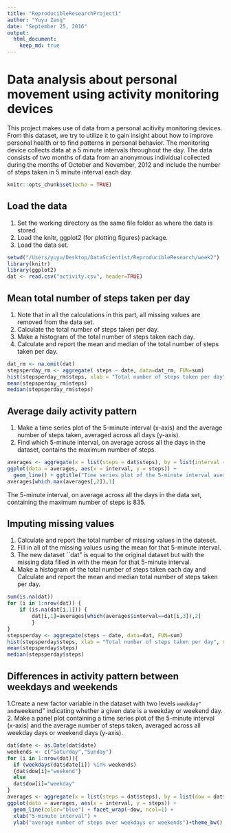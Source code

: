 ```yaml
---
title: "ReproducibleResearchProject1"
author: "Yuyu Zeng"
date: "September 25, 2016"
output: 
  html_document: 
    keep_md: true 
---
```


# Data analysis about personal movement using activity monitoring devices
This project makes use of data from a personal acitivity monitoring devices. From this dataset, we try to utilize it to gain insight about how to improve personal health or to find patterns in personal behavior. The monitoring device collects data at a 5 minute intervals throughout the day. The data consists of two months of data from an anonymous individual collected during the months of October and November, 2012 and include the number of steps taken in 5 minute interval each day. 

```r
knitr::opts_chunk$set(echo = TRUE)
```

## Load the data
1. Set the working directory as the same file folder as where the data is stored.  
2. Load the knitr, ggplot2 (for plotting figures) package.   
3. Load the data set.   
```r
setwd("/Users/yuyu/Desktop/DataScientist/ReproducibleResearch/week2")
library(knitr)
library(ggplot2)
dat <- read.csv("activity.csv", header=TRUE)
```

## Mean total number of steps taken per day
1. Note that in all the calculations in this part, all missing values are removed from the data set.   
2. Calculate the total number of steps taken per day.    
3. Make a histogram of the total number of steps taken each day.    
4. Calculate and report the mean and median of the total number of steps taken per day.    

```r
dat_rm <- na.omit(dat)
stepsperday_rm <- aggregate( steps ~ date, data=dat_rm, FUN=sum)
hist(stepsperday_rm$steps, xlab = "Total number of steps taken per day", main = "Histogram of the total number of steps taken per day \nremoving missing data", col= "red", breaks = 10)
mean(stepsperday_rm$steps)
median(stepsperday_rm$steps)
```

## Average daily activity pattern
1. Make a time series plot of the 5-minute interval (x-axis) and the average number of steps taken, averaged across all days (y-axis).  
2. Find which 5-minute interval, on average across all the days in the dataset, contains the maximum number of steps.

```r
averages <- aggregate(x = list(steps = dat$steps), by = list(interval = dat$interval),FUN = mean, na.rm=TRUE)
ggplot(data = averages, aes(x = interval, y = steps)) +
  geom_line() + ggtitle("Time series plot of the 5-minute interval averaged across all days")+theme_bw()+xlab("5-minute interval")+ylab("frequency")
averages[which.max(averages[,2]),1]
```
The 5-minute interval, on average across all the days in the data set, containing the maximum number of steps is 835.


## Imputing missing values
1. Calculate and report the total number of missing values in the dateset.  
2. Fill in all of the missing values using the mean for that 5-minute interval.  
3. The new dataset ``dat" is equal to the original dataset but with the missing data filled in with the mean for that 5-minute interval.  
4. Make a histogram of the total number of steps taken each day and Calculate and report the mean and median total number of steps taken per day.   
```r
sum(is.na(dat))
for (i in 1:nrow(dat)) {
    if (is.na(dat[i,1])) {
        dat[i,1]=averages[which(averages$interval==dat[i,3]),2]
        }
} 
stepsperday <- aggregate(steps ~ date, data=dat, FUN=sum)
hist(stepsperday$steps, xlab = "Total number of steps taken per day", main = "Histogram of the total number of steps taken per day \nimputing missing data", col= "red", breaks = 10)
mean(stepsperday$steps)
median(stepsperday$steps)
```

## Differences in activity pattern between weekdays and weekends
1.Create a new factor variable in the dataset with two levels ``weekday" and ``weekend" indicating whether a given date is a weekday or weekend day.  
2. Make a panel plot containing a time series plot of the 5-minute interval (x-axis) and the average number of steps taken, averaged across all weekday days or weekend days (y-axis). 
```r
dat$date <- as.Date(dat$date)
weekends <- c("Saturday","Sunday")
for (i in 1:nrow(dat)){
  if (weekdays(dat$date[i]) %in% weekends)
  {dat$dow[i]="weekend"}
  else
  dat$dow[i]="weekday"
}
averages <- aggregate(x = list(steps = dat$steps), by = list(dow = dat$dow, interval=dat$interval),FUN = mean, na.rm=TRUE)
ggplot(data = averages, aes(x = interval, y = steps)) +
  geom_line(color="blue") + facet_wrap(~dow, ncol=1) +
  xlab("5-minute interval") +
  ylab("average number of steps over weekdays or weekends")+theme_bw()
```